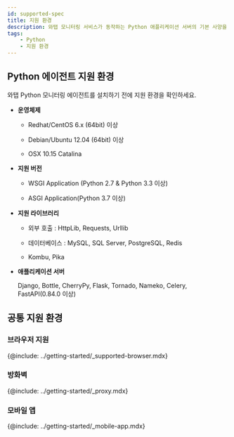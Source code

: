 ```yaml
---
id: supported-spec
title: 지원 환경
description: 와탭 모니터링 서비스가 동작하는 Python 애플리케이션 서버의 기본 사양을 알아보세요.
tags:
    - Python
    - 지원 환경
---
```


## Python 에이전트 지원 환경

와탭 Python 모니터링 에이전트를 설치하기 전에 지원 환경을 확인하세요.

* **운영체제**

    * Redhat/CentOS 6.x (64bit) 이상

    * Debian/Ubuntu 12.04 (64bit) 이상

    * OSX 10.15 Catalina

* **지원 버전**

    * WSGI Application (Python 2.7 & Python 3.3 이상)

    * ASGI Application(Python 3.7 이상)

* **지원 라이브러리**

    * 외부 호출 : HttpLib, Requests, Urllib

    * 데이터베이스 : MySQL, SQL Server, PostgreSQL, Redis
    
    * Kombu, Pika

* **애플리케이션 서버**

  Django, Bottle, CherryPy, Flask, Tornado, Nameko, Celery, FastAPI(0.84.0 이상)

## 공통 지원 환경

### 브라우저 지원

{@include: ../getting-started/_supported-browser.mdx}  

### 방화벽

{@include: ../getting-started/_proxy.mdx}

### 모바일 앱

{@include: ../getting-started/_mobile-app.mdx} 